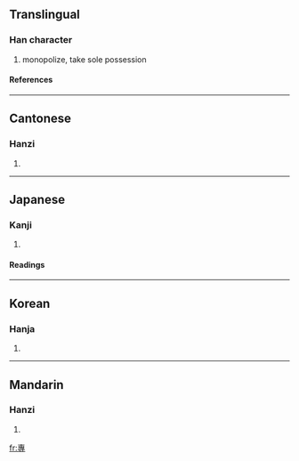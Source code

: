 {{see|专|専}}

==Translingual==
===Han character===
{{Han char|rn=41|rad=寸|as=08|sn=11|four=5034<sub>3</sub>|canj=十戈木戈 (JIDI)}}
# monopolize, take sole possession
====References====
{{Han ref|kx=0295.010|dkj=07439|dj=0584.010|hdz=10507.010|uh=5C08|ud=23560|bh=B14D|bd=45389}}
----
==Cantonese==
===Hanzi===
{{yue-hanzi|jyut=|y=jyun1}}
# {{defn|Cantonese}}
----
==Japanese==
===Kanji===
{{ja-kanji|grade=|rs=寸08}}
# {{defn|Japanese}} 
====Readings====
{{ja-readings|on=[[せん]] (sen)|kun=[[もっぱら]] (moppara)}}
----
==Korean==
===Hanja===
{{ko-hanja|hangeul=전|rv=jeon|mr=chŏn}}
# {{defn|Korean}}
----
==Mandarin==
===Hanzi===
{{cmn-hanzi|sim=专|pin=[[yù]] ([[yu4]]), [[zhuān]] ([[zhuan1]])|wg=yü<sup>4</sup>, chuan<sup>1</sup>}}
# {{defn|Mandarin}}

[[fr:專]]
